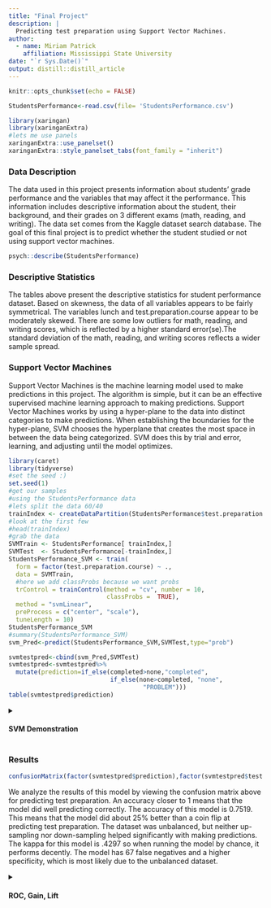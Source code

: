```yaml
---
title: "Final Project"
description: |
  Predicting test preparation using Support Vector Machines.
author:
  - name: Miriam Patrick
    affiliation: Mississippi State University
date: "`r Sys.Date()`"
output: distill::distill_article
---
```


```r
knitr::opts_chunk$set(echo = FALSE)
```

```r
StudentsPerformance<-read.csv(file= 'StudentsPerformance.csv')
```

```r
library(xaringan)
library(xaringanExtra)
#lets me use panels
xaringanExtra::use_panelset()
xaringanExtra::style_panelset_tabs(font_family = "inherit")
```

### Data Description

The data used in this project presents information about students' grade performance and the variables that may affect it the performance. This information includes descriptive information about the student, their background, and their grades on 3 different exams (math, reading, and writing). The data set comes from the Kaggle dataset search database. The goal of this final project is to predict whether the student studied or not using support vector machines.

```r
psych::describe(StudentsPerformance)
```

### Descriptive Statistics

The tables above present the descriptive statistics for student performance dataset. Based on skewness, the data of all variables appears to be fairly symmetrical. The variables lunch and test.preparation.course appear to be moderately skewed. There are some low outliers for math, reading, and writing scores, which is reflected by a higher standard error(se).The standard deviation of the math, reading, and writing scores reflects a wider sample spread.

### Support Vector Machines
Support Vector Machines is the machine learning model used to make predictions in this project. The algorithm is simple, but it can be an effective supervised machine learning approach to making predictions. Support Vector Machines works by using a hyper-plane to the data into distinct categories to make predictions. When establishing the boundaries for the hyper-plane, SVM chooses the hyperplane that creates the most space in between the data being categorized. SVM does this by trial and error, learning, and adjusting until the model optimizes. 


```r
library(caret)
library(tidyverse)
#set the seed :)
set.seed(1)
#get our samples
#using the StudentsPerformance data
#lets split the data 60/40
trainIndex <- createDataPartition(StudentsPerformance$test.preparation.course, p = .6, list = FALSE, times = 1)
#look at the first few
#head(trainIndex)
#grab the data
SVMTrain <- StudentsPerformance[ trainIndex,]
SVMTest  <- StudentsPerformance[-trainIndex,]
StudentsPerformance_SVM <- train(
  form = factor(test.preparation.course) ~ .,
  data = SVMTrain,
  #here we add classProbs because we want probs
  trControl = trainControl(method = "cv", number = 10,
                           classProbs =  TRUE),
  method = "svmLinear",
  preProcess = c("center", "scale"),
  tuneLength = 10)
StudentsPerformance_SVM
#summary(StudentsPerformance_SVM)
svm_Pred<-predict(StudentsPerformance_SVM,SVMTest,type="prob")

svmtestpred<-cbind(svm_Pred,SVMTest)
svmtestpred<-svmtestpred%>%
  mutate(prediction=if_else(completed>none,"completed",
                            if_else(none>completed, "none",
                                     "PROBLEM")))
table(svmtestpred$prediction)
```

<details>

<summary>

#### SVM Demonstration
</summary>

<p>

```r
supportvectors<-SVMTrain[StudentsPerformance_SVM$finalModel@SVindex,]

ggplot(data=SVMTest, mapping = aes(x=reading.score,y=math.score,color=test.preparation.course))+
  geom_point(alpha=0.5)+
  geom_point(data=svmtestpred, mapping = aes(x=reading.score,y=math.score, color=prediction),shape=6,size=3)+
    geom_point(data=supportvectors, mapping = aes(x=reading.score,y=math.score),shape=4,size=4)+
  theme(legend.title = element_blank())+ggtitle("SVM Demonstration")

```


> SVM Demonstration: The graph demonstrates how support vector machines makes predictions. More importantly, the graph demonstrates how tangled this data is. There is not a distinct separation between the data categories, which will make it harder to make predictions.

</p>

</details>



### Results

```r
confusionMatrix(factor(svmtestpred$prediction),factor(svmtestpred$test.preparation.course))


```




We analyze the results of this model by viewing the confusion matrix above for predicting test preparation. An accuracy closer to 1 means that the model did well predicting correctly. The accuracy of this model is 0.7519. This means that the model did about 25% better than a coin flip at predicting test preparation. The dataset was unbalanced, but neither up-sampling nor down-sampling helped significantly with making predictions. The kappa for this model is .4297 so when running the model by chance, it performs decently. The model has 67 false negatives and a higher specificity, which is most likely due to the unbalanced dataset.

<details>

<summary>

#### ROC, Gain, Lift 

</summary>

<p>

::: panelset
::: panel
[Description]{.panel-name}

The support Vector Machines algorithm generates a probabilistic classification. ROC curves, gain charts, and lift charts give users a visual way to compare estimators and analyze the performance of estimators. This is can be helpful for reference purposes. The graphs and descriptions of each are included in the next 3 tabs.

:::

::: panel
[ROC curve]{.panel-name}
```r

###roc curve

rocobj<-pROC::roc(factor(svmtestpred$test.preparation.course), svmtestpred$completed)

rocobj

plot(rocobj)
```

> The above plots present the ROC curve. This plot gives a way to visual analyze the performance of the estimators in the model. The diagonal line demonstrates a 50/50 chance of prediction correctly. The roc curve for this model presents a visual that validates that the model performs 25% better than a coin flip. 
:::

::: panel
[Gain Chart]{.panel-name}

```r

#gain
pred<-ROCR::prediction(svmtestpred$completed, factor(svmtestpred$test.preparation.course))

gain <- ROCR::performance(pred, "tpr", "rpp")

plot(gain, main = "Gain Chart")
```

> Gain and lift charts provide a visual description of estimator performance that allows the user to use the information to optimally target specific goals. They can be used to analyze performance and evaluate/compare estimators. The visualization effect is important because a lot of imformation can be communicated in a way that is user friendly.
:::

::: panel
[Lift Chart]{.panel-name}
```r
#lift

perf <- ROCR::performance(pred,"lift","rpp")

plot(perf, main="Lift curve")
```

:::
:::

</p>

</details>

